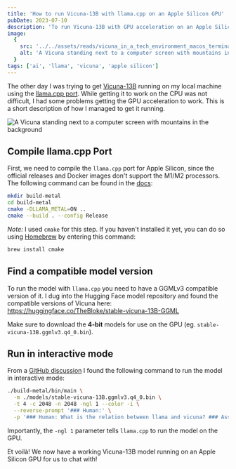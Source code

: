 ```yaml
---
title: 'How to run Vicuna-13B with llama.cpp on an Apple Silicon GPU'
pubDate: 2023-07-10
description: 'To run Vicuna-13B with GPU acceleration on an Apple Silicon machine, compile the llama.cpp port specifically for Apple Silicon. Then, locate a GGMLv3 compatible version of Vicuna, and finally, use the model with the -ngl 1 parameter to utilize the GPU.'
image:
  {
    src: '../../assets/reads/vicuna_in_a_tech_environment_macos_terminal_gpu_acceleration.jpg',
    alt: 'A Vicuna standing next to a computer screen with mountains in the background.',
  }
tags: ['ai', 'llama', 'vicuna', 'apple silicon']
---
```



The other day I was trying to get [Vicuna-13B](https://lmsys.org/blog/2023-03-30-vicuna/) running on my local machine using the [llama.cpp port](https://github.com/ggerganov/llama.cpp). While getting it to work on the CPU was not difficult, I had some problems getting the GPU acceleration to work. This is a short description of how I managed to get it running.

<Image
  src="/reads/vicuna_in_a_tech_environment_macos_terminal_gpu_acceleration.jpg"
  alt="A Vicuna standing next to a computer screen with mountains in the background"
  caption="A Vicuna standing next to a computer screen with mountains in the background."
  lazy={false}
/>

## Compile llama.cpp Port

First, we need to compile the `llama.cpp` port for Apple Silicon, since the official releases and Docker images don't support the M1/M2 processors. The following command can be found in the [docs](https://github.com/ggerganov/llama.cpp#metal-build):

```zsh
mkdir build-metal
cd build-metal
cmake -DLLAMA_METAL=ON ..
cmake --build . --config Release
```

_Note:_ I used `cmake` for this step. If you haven't installed it yet, you can do so using [Homebrew](https://brew.sh/) by entering this command:

```zsh
brew install cmake
```

## Find a compatible model version

To run the model with `llama.cpp` you need to have a GGMLv3 compatible version of it. I dug into the Hugging Face model repository and found the compatible versions of Vicuna here: https://huggingface.co/TheBloke/stable-vicuna-13B-GGML

Make sure to download the **4-bit** models for use on the GPU (eg. `stable-vicuna-13B.ggmlv3.q4_0.bin`).

## Run in interactive mode

From a [GitHub discussion](https://github.com/ggerganov/llama.cpp/discussions/643#discussioncomment-5522592) I found the following command to run the model in interactive mode:

```zsh
./build-metal/bin/main \
  -m ./models/stable-vicuna-13B.ggmlv3.q4_0.bin \
  -t 4 -c 2048 -n 2048 -ngl 1 --color -i \
  --reverse-prompt '### Human:' \
  -p '### Human: What is the relation between llama and vicuna? ### Assistant:'
```

Importantly, the `-ngl 1` parameter tells `llama.cpp` to run the model on the GPU.

Et voilà! We now have a working Vicuna-13B model running on an Apple Silicon GPU for us to chat with!
